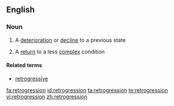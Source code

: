==English==
===Noun===
{{en-noun}}
# A [[deterioration]] or [[decline]] to a previous state
#{{biology}} A [[return]] to a less [[complex]] condition
====Related terms====
*[[retrogressive]]

[[fa:retrogression]]
[[id:retrogression]]
[[ta:retrogression]]
[[te:retrogression]]
[[vi:retrogression]]
[[zh:retrogression]]